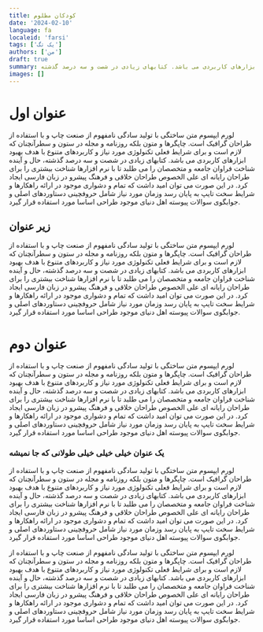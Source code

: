 ```yaml
---
title: کودکان مظلوم
date: '2024-02-10'
language: fa
localeid: 'farsi'
tags: ['یک تگ']
authors: ['من']
draft: true
summary: لورم ایپسوم متن ساختگی با تولید سادگی نامفهوم از صنعت چاپ و با استفاده از طراحان گرافیک است. چاپگرها و متون بلکه روزنامه و مجله در ستون و سطرآنچنان که لازم است و برای شرایط فعلی تکنولوژی مورد نیاز و کاربردهای متنوع با هدف بهبود ابزارهای کاربردی می باشد. کتابهای زیادی در شصت و سه درصد گذشته،
images: []
---
```


# عنوان اول

لورم ایپسوم متن ساختگی با تولید سادگی نامفهوم از صنعت چاپ و با استفاده از طراحان گرافیک است. چاپگرها و متون بلکه روزنامه و مجله در ستون و سطرآنچنان که لازم است و برای شرایط فعلی تکنولوژی مورد نیاز و کاربردهای متنوع با هدف بهبود ابزارهای کاربردی می باشد. کتابهای زیادی در شصت و سه درصد گذشته، حال و آینده شناخت فراوان جامعه و متخصصان را می طلبد تا با نرم افزارها شناخت بیشتری را برای طراحان رایانه ای علی الخصوص طراحان خلاقی و فرهنگ پیشرو در زبان فارسی ایجاد کرد. در این صورت می توان امید داشت که تمام و دشواری موجود در ارائه راهکارها و شرایط سخت تایپ به پایان رسد وزمان مورد نیاز شامل حروفچینی دستاوردهای اصلی و جوابگوی سوالات پیوسته اهل دنیای موجود طراحی اساسا مورد استفاده قرار گیرد.

## زیر عنوان

لورم ایپسوم متن ساختگی با تولید سادگی نامفهوم از صنعت چاپ و با استفاده از طراحان گرافیک است. چاپگرها و متون بلکه روزنامه و مجله در ستون و سطرآنچنان که لازم است و برای شرایط فعلی تکنولوژی مورد نیاز و کاربردهای متنوع با هدف بهبود ابزارهای کاربردی می باشد. کتابهای زیادی در شصت و سه درصد گذشته، حال و آینده شناخت فراوان جامعه و متخصصان را می طلبد تا با نرم افزارها شناخت بیشتری را برای طراحان رایانه ای علی الخصوص طراحان خلاقی و فرهنگ پیشرو در زبان فارسی ایجاد کرد. در این صورت می توان امید داشت که تمام و دشواری موجود در ارائه راهکارها و شرایط سخت تایپ به پایان رسد وزمان مورد نیاز شامل حروفچینی دستاوردهای اصلی و جوابگوی سوالات پیوسته اهل دنیای موجود طراحی اساسا مورد استفاده قرار گیرد.

# عنوان دوم

لورم ایپسوم متن ساختگی با تولید سادگی نامفهوم از صنعت چاپ و با استفاده از طراحان گرافیک است. چاپگرها و متون بلکه روزنامه و مجله در ستون و سطرآنچنان که لازم است و برای شرایط فعلی تکنولوژی مورد نیاز و کاربردهای متنوع با هدف بهبود ابزارهای کاربردی می باشد. کتابهای زیادی در شصت و سه درصد گذشته، حال و آینده شناخت فراوان جامعه و متخصصان را می طلبد تا با نرم افزارها شناخت بیشتری را برای طراحان رایانه ای علی الخصوص طراحان خلاقی و فرهنگ پیشرو در زبان فارسی ایجاد کرد. در این صورت می توان امید داشت که تمام و دشواری موجود در ارائه راهکارها و شرایط سخت تایپ به پایان رسد وزمان مورد نیاز شامل حروفچینی دستاوردهای اصلی و جوابگوی سوالات پیوسته اهل دنیای موجود طراحی اساسا مورد استفاده قرار گیرد.

### یک عنوان خیلی خیلی خیلی طولانی که جا نمیشه

لورم ایپسوم متن ساختگی با تولید سادگی نامفهوم از صنعت چاپ و با استفاده از طراحان گرافیک است. چاپگرها و متون بلکه روزنامه و مجله در ستون و سطرآنچنان که لازم است و برای شرایط فعلی تکنولوژی مورد نیاز و کاربردهای متنوع با هدف بهبود ابزارهای کاربردی می باشد. کتابهای زیادی در شصت و سه درصد گذشته، حال و آینده شناخت فراوان جامعه و متخصصان را می طلبد تا با نرم افزارها شناخت بیشتری را برای طراحان رایانه ای علی الخصوص طراحان خلاقی و فرهنگ پیشرو در زبان فارسی ایجاد کرد. در این صورت می توان امید داشت که تمام و دشواری موجود در ارائه راهکارها و شرایط سخت تایپ به پایان رسد وزمان مورد نیاز شامل حروفچینی دستاوردهای اصلی و جوابگوی سوالات پیوسته اهل دنیای موجود طراحی اساسا مورد استفاده قرار گیرد.

لورم ایپسوم متن ساختگی با تولید سادگی نامفهوم از صنعت چاپ و با استفاده از طراحان گرافیک است. چاپگرها و متون بلکه روزنامه و مجله در ستون و سطرآنچنان که لازم است و برای شرایط فعلی تکنولوژی مورد نیاز و کاربردهای متنوع با هدف بهبود ابزارهای کاربردی می باشد. کتابهای زیادی در شصت و سه درصد گذشته، حال و آینده شناخت فراوان جامعه و متخصصان را می طلبد تا با نرم افزارها شناخت بیشتری را برای طراحان رایانه ای علی الخصوص طراحان خلاقی و فرهنگ پیشرو در زبان فارسی ایجاد کرد. در این صورت می توان امید داشت که تمام و دشواری موجود در ارائه راهکارها و شرایط سخت تایپ به پایان رسد وزمان مورد نیاز شامل حروفچینی دستاوردهای اصلی و جوابگوی سوالات پیوسته اهل دنیای موجود طراحی اساسا مورد استفاده قرار گیرد.
